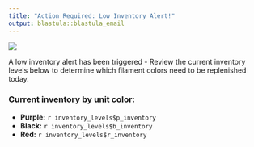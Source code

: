 ```yaml
---
title: "Action Required: Low Inventory Alert!"
output: blastula::blastula_email
---
```


<img src="low-inventory-banner.png">

A low inventory alert has been triggered - Review the current inventory levels below to determine which filament colors need to be replenished today.

### Current inventory by unit color:

- **Purple:** `r inventory_levels$p_inventory`
- **Black:** `r inventory_levels$b_inventory` 
- **Red:** `r inventory_levels$r_inventory` 